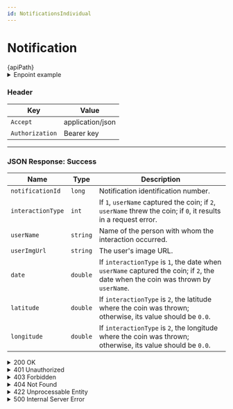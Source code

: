 ```yaml
---
id: NotificationsIndividual
---
```







# Notification


<div className="highlight-box">
  <HttpMethodTag method={method} /> {apiPath}
</div>





<details className='details-custom'>
  <summary>Enpoint example</summary>
    <div className="examples-style"> 
      {apiPath.replace('{int}','')}`444`
    </div>
</details>



### Header

| Key             | Value    |
|-----------------|----------|
| `Accept`        | application/json |
| `Authorization` | Bearer key|



---

### JSON Response: Success



| Name              | Type     | Description                                                                                     |
|-------------------|----------|-------------------------------------------------------------------------------------------------|
| `notificationId`  | `long`   | Notification identification number.                                                            |
| `interactionType` | `int`    | If `1`, `userName` captured the coin; if `2`, `userName` threw the coin; if `0`, it results in a request error. |
| `userName`        | `string` | Name of the person with whom the interaction occurred.                                          |
| `userImgUrl`      | `string` | The user's image URL.                                                                           |
| `date`            | `double` | If `interactionType` is `1`, the date when `userName` captured the coin; if `2`, the date when the coin was thrown by `userName`. |
| `latitude`        | `double` | If `interactionType` is `2`, the latitude where the coin was thrown; otherwise, its value should be `0.0`. |
| `longitude`       | `double` | If `interactionType` is `2`, the longitude where the coin was thrown; otherwise, its value should be `0.0`. |



<details className='details-custom'>
  <summary>200 OK</summary>
```JSON
  {
    "notificationId": 123456,
    "interactionType": 1,
    "userName": "Alice Smith",
    "userImgUrl": "https://example.com/images/alice.jpg",
    "date": 1680537600.0,
    "latitude": 0.0,
    "longitude": 0.0
  },
  
```

</details>




### JSON Response: Error

<details className='details-custom'> 
    <summary>400 Bad Request</summary>
```JSON
{
  "code": "INVALID_REQUEST",
  "message": "The provided parameters are invalid or malformed."
}
```

```JSON
{
  "code": "MISSING_PAGINATION",
  "message": "Both 'pageSize' and 'page' are required when using the paginator."
}

```
</details> 

<details className='details-custom'> 
    <summary>401 Unauthorized</summary>

```JSON
{
  "code": "UNAUTHORIZED",
  "message": "Authentication failed. Please provide a valid Bearer token."
}

```

</details> 
    
<details className='details-custom'> 
    <summary>403 Forbidden</summary>


```JSON
{
  "code": "ACCESS_FORBIDDEN",
  "message": "You do not have permission to access these notifications."
}

```

</details> 

 <details className='details-custom'>
    <summary>404 Not Found</summary>
    
```JSON
{
  "code": "NOTIFICATIONS_NOT_FOUND",
  "message": "No notifications were found for the provided parameters."
}

```

</details> 

<details className='details-custom'>
    <summary>422 Unprocessable Entity</summary>

```JSON
{
  "code": "INVALID_PAGINATOR",
  "message": "The page number or page size is invalid. Please provide valid pagination parameters."
}

```
</details> 



<details className='details-custom'>
<summary> 500 Internal Server Error</summary>


``` JSON
{
  "code": "INTERNAL_SERVER_ERROR",
  "message": "An unexpected error occurred while validating the OTP. Please try again later."
}
```

</details>
